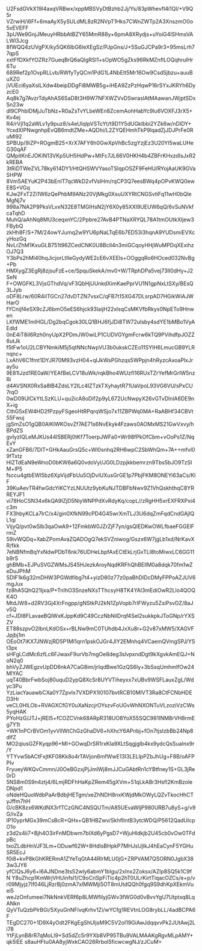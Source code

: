 U2FsdGVkX19l4axqVRBwx/xppMBSVyDtBzhb2Jj/Ys/83pWhevfl4i1Ql/+V9Q5r
VZrwiH/i6Ff+6maAyX5ySULdML8zR2NVpT1Hks7CWnZWTp2A3XnszmO0o5xEVEFF
3pUWe9GnjJMeuyHRbbAtBZY65MmR88y+6pmA8XRydjs+uYoiG4ISHmsVALWl3Jcg
8fWQQ4zUVgPX/ky5QK6lbG6leXEgSz/PJpGns/J+5SuGJCPa9r3+95msLrh77qpS
xxtFfDXkfYOZRz7GueqBrQ6aQlgRSl1+sOpWO5gZks96RkMZnflLOQqhrulHr6Tu
689Ref2p1OvpRLLvb/RWfyTyQCm1PdG1L4NbEIt5Mr16Ow9CsdSjbzu+auuBuXZ0
jVUEci6yaXsILXdw4beipDDgFl8MWB5g+iHEA9ZzPzHqwP16rSYxJKRYh6DyzcE0
Aq8k7g7AvzrTdyAhAS6SaD8t3H9W7NFXWZVvDSwraslAtMAawanJWjptSDxSn23w
dl9CPhblDMjJuTbNz+R0aZsTvYLbeWEn8ZcemAohHabYc9lu6VOXFJ3rX5+Kv4ej
R4/rVjl1q2aWLv1y9puz8/s4eUIqlpVSTcYt/t9D1Y5dUGkIbbi2YZk6w/nDIDY+
YcxdXlPNwgnhpEvQB6mdtZMe+AQDhi/L2ZYQEHmhTkP9lqadZjJDJPrFe0RuMl92
SPBUp/9iZP+ROgmB25+XrX7AFY6h0GwXpVhBc5zgYzjEz3U20YI5waLUHeG30qAF
QMpitKnEJOKiN13VKp5UH5HdPw+MtFc7JL66V0HKH4b4ZBFrKHxzdIsJxR2kREBA
3tRiDTWeZVL78ky614DY1/HtQHSWVYasoTSlqpOSZF9FeHU/RYojAaUK9GVaSHPW
8Vm5AEYuK2P43bEnIT7qcWkD2vfVsIHm/rqCP3Q7eesBWq4pOPvKWQ0ewE8S+VGq
KJw2FxT2Zi1W6zQePhbM9ANz20VjMkg0XsuUXYRtCNGSvtiFq11wH0bQleMgNj7v
998a7NA2P9PksVLvxN32E8TMGlHsN2jY6X0y85XXl9UEUW6qQ/6vSuNVkfcaTqhD
MuhQ/aAhNq8MU3ceqxnYC/2Ppbre27AvB4PTNaXRYQL78A1tmOUtkXljew3FBybQ
zkHh8F/S+7M/24owYJumq2w9YU6pNaLTqE6b7ED53i3hqnA9YUDsmiEVXcyHozGq
NvLrZhM1KxuGLB751t96ZCedCNK0U8Bcll4n3miGCqoyHHjWuMPDqXExihzOJ7Q3
Y3bPs2hMl40hqJicjorLtIIeGydyWE2cE6vXEEls+OOggqRo6HOced032NvBg+Pb
HMXygZ3EgRj8zjsuFzE+ce/SpquSkekA/mv0+W/TRphDPa5vej73II0dHy+J2SeN
F+OWGFKL3VjsGThdVq/vF3QbHjUUnkdXimKaePprVU1N1gpNxLtSXy/BEsQ3LJyb
oDF8Lrw/60R4iITGCn27dvDTZN7vsxC/qFB7t15XG47DLsrpAD7HGikWiAJWHarO
fYCnijf4eSX9cZJ6bmO5eES6hjck93laijH22xlsqCsMKVfbRkys0NpETo9Hnwen
LKfWME1mIHGL/Dg2bqCgok30LQ1BHJ6fjJDi8TW72ulsby4sdYE1bMBo1VyAEdId
0nE4iT8iI6Rzh0nyUpX2PDmJW0wiLP1CUDVGYgmFcrw6kTQ9PVihdfpJOZZ6utJk
f5tFw1oU2LCBYNmkiM5j5qtNNcNwpVU3b0ukskCZEo11SYlH6LmucGB9YLRnqnc+
LxAhV6C1fmt1DYJR70M93vzH04+qIJkWsPGhzqs5WPpjn4hRyzcAxoaPlxJray5u
9E81IJzd1RE0aW/YEAfBeLCV18uWk/rqkBho4WUzfI16RUxTZrYefMrGrIW5nzRi
d4AVSNX0RxSa8IB4ZdsLY2ILc4IZTzkTXyhaytR71UaVpoL93VG6VU/sPxCU7rqO
0wD09UlCkYtLSzKLU+qu2icA8oDif2p9yL672UcNwpyX26vGTvDlnlA6DE9nX+ig
CthG5xEW4HD2fPzpyFSgeoHtRPqrqWSjo7x11ZBPWq0MA+RaABHf34CBVt55Fwuj
jgSmZsO1gQB0AlKlWKOsvZf7AE71s6NvEkyk4Fzaws0AOMxMS21GwVxvy/hBPdZS
gvIyzIQLeMJKUs44I5BERj0tKf7ToerpJWFa0+Wr98fPkOfCbm+vOoPs1Z/NqEvY
xZanGFB6/7DlT+GHkAauGrsQ5c+Wl0snhq2RH6wpC2SbWhQm+7A++mfvl09fTxtz
HIZTdEaN9eWnoD0bKW6a6Q0vdoVyl/JG0LDzpjkkbemrzn9Tbs5bJO9TzSIM+lP5
fsccu4gtbEWI5bz6XpVijdFbUu5OjDvIUXusGrGE1p7PbjFKM8ONEYi63aCs/KlF
39KuAevTR4fwGdcYiKCYzLNUUtz9ybKuNJTDBFbNwv9Z1VhQskhthqC8YRREYJF1
vi78HoCSN34x6kQA9IZjD5NiyWNPPdXvRdyKq/copL//zRgHH5xrEXFRXPxi4c3m
FX3hbyKCLa7IrC/x4/gin0XfkN99cPD4G45wrXmTLJ3U6dqZmFqdCndGAjlQL1qi
VijyQ/pvt0wSlb3qaOwA9+12FmkbW0JZrZjF7yn/gsQIEDKwOWLfbaeFGGElFrmZ
59ivWQDq+XabZPomAvaZQADOgQ7ekSVZniwog/Gszx6W7jgLb1xd/NrKavXR/fkk
7eNBNfmBqYxNdwPDbT6nk76UDHeLbpfAxECtEkLrjGxTLI8toMiwxLC6GG11b9rS
ghBMb+EJPuSVGZWMsJS45HJezkAroyNqdKRFhQhBEllM0a8dqk70fm1wZeDuJPhM
SDlF1k6g32mDHW3PGWdfibg7t4+yizD80z77z0paBhDIDcDMyFPPoAZJUV6mgJux
fz8hA5QhQ21ljxa/P+TnIhO3SnzeNXsTThcsyH8TK4YAl3mEdiOwR2LIo4QOQK4O
MtdJW8+d2RV3Gj4XrFngpp/gNStkPJ2kN1ZpVopb7rIFWyzu5ZxiPsvDZ/8aJv5Q
cf+JDI8FLavaeBQlWxKJppKd9C49CczNbNilDrqf4SeI2sukkpkJToGNp/rYXSZV
ET88szpvO2IbnLKdOSx+rBLNw9mC0TUhdb4JxXu8r+G2v87xMW5/XAGVFJpjbj1m
OEoOt7iKX7JNWzjRD5P1MI1qrn1pskOJGr4JlY2EMnhq4VCaemQVmgSPJ/YSt3px
sHFgLCdMc6zfLc6FJwaxF9urVb7mgOe8deg3slvpxndDgt9kXgvkAmEQJ+NoN2q0
bhVyZJWEgzvUpDD6nkA7CaG8im/jrIqdBwe1GzQS6Iy+3bSsqUmhmlfOw24MlYAC
uqT40BbrFwbSoj80uquD2ypQ8XcSr8UYVTiheyxx7xUBv9WSFLauxZgL/Wdyc3Pu
YzLiacYauawbCXa0Y7Zpvlx7VXDPX1l0107bvtRCB10MIVT3Ra8CtFCNbHDED3Hr
veCL0HlLOb+RVAGXCfGY0uXaNzcjrOYszvFoUGvWhNXONTuVLzoziVzCWs5yqHAK
PYoHzG/JTJ+jREI5+fCOZCVnk68ARpR318UO8YoX55SQC981INM8rVH8rmEg7Y1t
+WK1nPCrBVOm1yvVllWtChGzGhaDV6+hXhcY6APnbj+fOn7tjsIzbBb24Np8dlfZ
MO2qiusGZFKyqp96+MI+GOwqDrSR1rxKla9XLtSqgjglb4kx9ydcQsSuaInx9r/Y
YTYvw5bACtFxjtKF08Kk8o4rTAVjon6mfWwE13I3LELIpPZbJhUg+F8B/oAFPPIv
FryueyWKQvCmmn/J0OeBGzxjPjJmlWj8mJJCuGAbtRn1cYBtfney1S+GL3jRe0rD
5NS8m0S9n4ztj4/6LmjRDFhHaKpZRem45gXVm+51qLkABr3Hsfl2KmBzoleDNpd1
oNdeHQuoWdbPaArBdbjHETgm/xeZhNDH8nxKWjdMkOWyLQZvTkocHhCTyJffm7hH
G/cBK8zx6WKdNX3rfTCzGNC4NSQUTm/A85UEvaWljP980URB7u8yS+g/v9G/ivZa
IP10yprMGx39mCsBcR+QHx+QB1HBZwv/SkhflIntB3ytcWDQ/P5612QadUIcpO1o
z3d2s4ii7+Bjh4O3irFnMDbwm7bIXd6yPgsD7+WjuHldkjb2U45cb0vOw0TFdpBc
txoZLdbHnVJF3Lm+ODuwf62W+8HdIsBHpkP7MHJsUjlkJ4hEaCynF5YGHuSR5EcJ
f0i8+kvP8kGhKRERmA1ZYeTqGtA44RlrMLU0jG+ZRPVAM7QSORN0JgbX383w3JY6
yfCIQsJ6y6+l6AJNDne3ts52wly6abmY1bIgu/2xInx2Zoksx/AZlp8SQ5k1C9fN
Y8uZhcp1KmWrjVHUinfsI1/C9oCriSpFiTlc4p2hT0ULrKirtTiqacOZCs/e+p/v
r09Mjyjz7lf046LjRzrBj0zmA7xlMWMji5OT8mUtdQQh0fgq9S9dhKpXEkmVuei5
weJzOnfumeei7NkNnkVERf6p8LMWfiIyjGWv3fWG0d0vBvvYgU7Utptxq8LqANkn
QyVTuQzbPlrBGi/5XyuGnNFlvqKrhv1Zi/wYCfg1REVtnLOG8rybLL/4adBCPA6F
TEgDC270+1D9X4yOdt2FKgEgShUljsM9C5V2oI19GiAwJdqqvvPk2JUtAwj2Li78
YtFjLynB8rR7qMoLI9+Sd5dZc5r9YXb8VP95TBu9VALMAAKgRgvMLpAMY+qk5lEE
s8auHFtu0AA8yjWxkCAO26Rrbol5ficwcwgNJ/zJCuM=
